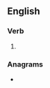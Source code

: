 ==English==

===Verb===
{{head|en|verb form}}

# {{en-past of|monetise}}

===Anagrams===
* {{anagrams|en|a=deeimnost|demitones|moistened}}